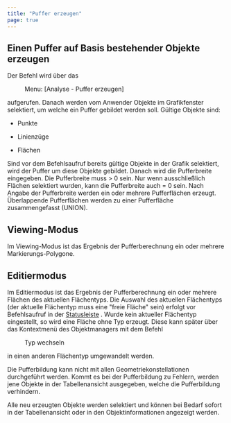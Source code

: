 ```yaml
---
title: "Puffer erzeugen"
page: true
---
```

## Einen Puffer auf Basis bestehender Objekte erzeugen

Der Befehl wird &#252;ber das  <Menu> Menu: [Analyse - Puffer erzeugen] </Menu>  aufgerufen.
Danach werden vom Anwender Objekte im Grafikfenster selektiert, um welche ein Puffer gebildet werden soll.
G&#252;ltige Objekte sind:

- Punkte

- Linienz&#252;ge

- Fl&#228;chen



Sind vor dem Befehlsaufruf bereits g&#252;ltige Objekte in der Grafik selektiert, wird der Puffer um diese Objekte gebildet. 
Danach wird die Pufferbreite eingegeben. Die Pufferbreite muss &gt; 0 sein. Nur wenn ausschlie&#223;lich Fl&#228;chen selektiert wurden, kann die Pufferbreite auch = 0 sein.
Nach Angabe der Pufferbreite werden ein oder mehrere Pufferfl&#228;chen erzeugt. &#220;berlappende Pufferfl&#228;chen werden zu einer Pufferfl&#228;che zusammengefasst (UNION).

## Viewing-Modus
Im Viewing-Modus ist das Ergebnis der Pufferberechnung ein oder mehrere Markierungs-Polygone.

## Editiermodus
Im Editiermodus ist das Ergebnis der Pufferberechnung ein oder mehrere Fl&#228;chen des aktuellen Fl&#228;chentyps. 
Die Auswahl des aktuellen Fl&#228;chentyps (der aktuelle Fl&#228;chentyp muss eine &quot;freie Fl&#228;che&quot; sein) erfolgt vor Befehlsaufruf in der [Statusleiste](../fachschaleeditieren/statusleiste)
.
Wurde kein aktueller Fl&#228;chentyp eingestellt, so wird eine Fl&#228;che ohne Typ erzeugt. Diese kann sp&#228;ter &#252;ber das Kontextmen&#252; des Objektmanagers mit dem Befehl  <Menu>Typ wechseln</Menu>  in einen anderen Fl&#228;chentyp umgewandelt werden.

<Success>
Die Pufferbildung kann nicht mit allen Geometriekonstellationen durchgef&#252;hrt werden. Kommt es bei der Pufferbildung zu Fehlern, werden jene Objekte in der Tabellenansicht ausgegeben, welche die Pufferbildung verhindern.
</Success>


Alle neu erzeugten Objekte werden selektiert und k&#246;nnen bei Bedarf sofort in der Tabellenansicht oder in den Objektinformationen angezeigt werden.
